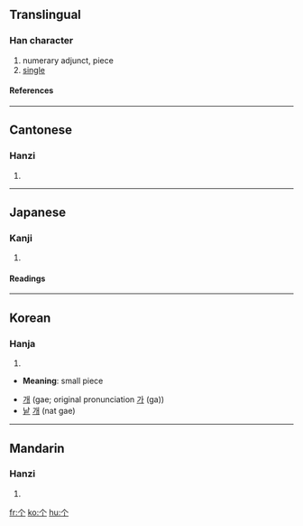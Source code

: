 {{see|個|箇}}<!-- may be replaced by zh-forms -->

==Translingual==
===Han character===
{{Han char|rad=丨|as=02|sn=3|four=|canj=人中 (OL)}}
# numerary adjunct, piece
# [[single]]
====References====
{{Han ref|kx=0078.230|dkj=00070|dj=0158.030|hdz=10103.010|uh=4E2A|ud=20010}}
----
==Cantonese==
===Hanzi===
{{yue-hanzi|jyut=|y=go3}}
# {{defn|Cantonese}}
----
==Japanese==
===Kanji===
{{ja-kanji|grade=|rs=丨02}}
# {{defn|Japanese}}
====Readings====
{{ja-readings|on=[[か]] (ka), [[こ]] (ko)|kun=[[こ]] (ko), [[ひ]] (hi)}}
----
==Korean==
===Hanja===
{{ko-hanja|hangeul=[[개]]|eumhun=[[낱]] [[개]]|rv=gae, ga|mr=kae, ka|y=kay, ka}}
# {{defn|Korean}}



* '''Meaning''': small piece

* [[개]] (gae; original pronunciation [[가]] (ga))
* [[낱]] [[개]] (nat gae)
----
==Mandarin==
===Hanzi===
{{cmn-hanzi|tra=個|pin=[[gè]] (ge4)|wg=ko<sup>4</sup>}}
# {{defn|Mandarin}}

[[fr:个]]
[[ko:个]]
[[hu:个]]